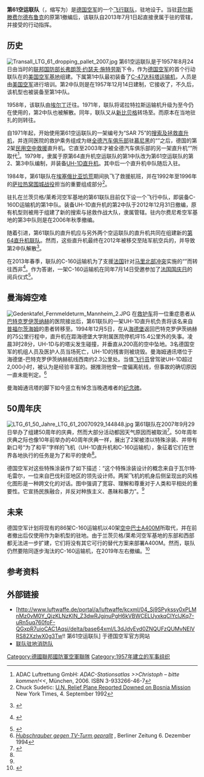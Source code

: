 {{noteTA|G1=Military
|1=zh-hans:空中客车;zh-hk:空中巴士;zh-tw:空中巴士;
}}
{{Infobox military unit
|unit_name=第61空运联队<br>（{{lang|de|LTG 61}}）
|image=[[File:COA_LTG_61.svg|100px]]
|dates=1957年8月24日至今
|country={{GER}}
|軍種=[[File:Bundeswehr_Logo_Luftwaffe_with_lettering.svg|25px]] [[德国空军|德国空军]]
|role=空中运输
|patron=
|type=[[聯隊_(軍事航空)|航空联队]]
|command_structure=[[File:COA_LwFüKdo.svg|13px]]{{link-de|德国空军作战指挥部|Kommando Einsatzverbände Luftwaffe|空军作战指挥部}}
|aircraft_transport={{link-de|C-160运输机|Transall C-160}}
|current_commander=[[File:Luftwaffe-261-Oberstleutnant.png|15px]] 马库斯·贝斯特根[[上校|上校]]<ref name = "Kommodore">{{Internetquelle| url= http://www.luftwaffe.de/portal/poc/luftwaffe?uri=ci%3Abw.lw.org.trans.ltg61.vita| titel= Der Kommodore | hrsg= Bundesministerium der Verteidigung | datum= 2013-05-07 | zugriff= 2013-05-27 | zitat= Oberst Markus Bestgen führt das Lufttransportgeschwader 61 seit September 2012.}}</ref>
|garrison={{link-de|兰茨贝格/莱希河空军基地|Fliegerhorst Landsberg/Lech}}
}}
'''第61空运联队'''（{{lang-de|'''Lufttransportgeschwader 61'''}}，缩写为{{lang|de|'''LTG 61'''}}）是[[德国空军|德国空军]]的一个[[聯隊_(軍事航空)|飞行联队]]，驻地设于{{link-de|兰茨贝格/莱希河空军基地|Fliegerhorst Landsberg/Lech}}。当驻[[菲尔斯滕费尔德布鲁克|菲尔斯滕费尔德布鲁克]]的原第1{{link-de|德国空军航空师|Luftwaffendivision|航空师}}撤编后，该联队自2013年7月1日起直接隶属于驻{{link-de|瓦恩 (科隆)|Wahn (Köln)|科隆-瓦恩}}的{{Link-de|德国空军作战指挥部|Kommando Einsatzverbände Luftwaffe|空军作战指挥部}}管辖，并接受{{link-de|欧洲空运指挥部|European Air Transport Command}}的行动指挥。

==历史==
[[File:Transall_LTG_61_dropping_pallet_2007.jpg|thumb]]
第61空运联队是于1957年8月24日由当时的[[德国联邦国防部|联邦国防部长]][[弗朗茨·约瑟夫·施特劳斯|弗朗茨·约瑟夫·施特劳斯]]下令，作为[[德国空军|德国空军]]的首个行动联队在{{link-de|埃尔丁空军基地|Fliegerhorst Erding|埃尔丁}}的[[美国|美国]][[空军基地|空军基地]]组建。下属第1中队最初装备了[[C-47運輸機|C-47达科塔运输机]]，人员是由[[美国空军|美国空军]]进行培训。第2中队则是在1957年12月14日建制，它接收了{{link-de|诺拉特拉斯|Nord Noratlas|诺拉特拉斯N2501运输机}}，不久后，该机型也被装备至第1中队。

1958年，该联队由[[埃尔丁|埃尔丁]]迁往{{link-de|新比贝格空军基地|Fliegerhorst Neubiberg}}。1971年，联队将诺拉特拉斯运输机升级为至今仍在使用的{{link-de|C-160运输机|Transall C-160}}，第2中队也被解散。同年，联队又从[[新比贝格|新比贝格]]转场至{{link-de|兰茨贝格/莱希河空军基地|Fliegerhorst Landsberg/Lech}}。而原本在当地驻扎的{{link-de|德国空军第64直升机空运联队|Hubschraubertransportgeschwader 64|第64直升机空运联队}}则转往{{link-de|阿尔霍恩机场|Flugplatz Ahlhorner Heide}}。

自1971年起，{{link-de|联邦国防军乌尔姆医院|Bundeswehrkrankenhaus Ulm}}开始使用第61空运联队的一架编号为“SAR 75”的[[搜索及拯救|搜索及拯救]][[直升机|直升机]]，并连同医院的救护乘务组成为继[[全德汽车俱乐部|全德汽车俱乐部]]驻[[慕尼黑|慕尼黑]]的“{{link-de|克里斯托夫1号|Christoph 1}}”之后，德国的第2架[[民用航空|民用]][[空中救援|空中救援]]直升机。它直至2003年才被全德汽车俱乐部的另一架直升机“{{link-de|克里斯托夫22号|Christoph 22}}”所取代<ref>ADAC Luftrettung GmbH: ''ADAC-Stationsatlas >>Christoph – bitte kommen!<<'', München, 2006. ISBN 3-933266-46-7</ref>。1979年，隶属于原第64直升机空运联队的第1中队改为第61空运联队的第2、第3中队编制，并装备[[UH-1直升機|UH-1D直升机]]。其中后一个直升机中队随后入驻{{link-de|内尔费尼希空军基地|Fliegerhorst Nörvenich}}。

1984年，第61联队在[[埃塞俄比亚饥荒|埃塞俄比亚饥荒]]期间执飞了救援航班，并在1992年至1996年的[[塞拉耶佛圍城戰役|萨拉热窝围城战役]]担当{{link-de|空中桥梁|Luftbrücke}}的重要组成部分<ref>Chuck Sudetic: [http://query.nytimes.com/gst/fullpage.html?res=9E0CEEDF173AF937A3575AC0A964958260&pagewanted=all U.N. Relief Plane Reported Downed on Bosnia Mission] New York Times, 4. September 1992</ref>。

驻扎在兰茨贝格/莱希河空军基地的第61联队目前仅下设一个飞行中队，即装备C-160D运输机的第1中队。装备UH-1D直升机的第2中队于2012年12月31日撤编，原有机型则被用于组建了新的搜索与拯救作战大队，隶属{{link-de|德国陆军航空兵|Heeresfliegertruppe (Bundeswehr)|陆军航空兵}}管辖。驻内尔费尼希空军基地的第3中队则是在2006年秋季撤编。

随着引进{{link-de|NH90直升机|NH90}}，第61联队的直升机应与另外两个空运联队的直升机共同在{{link-de|霍尔茨多夫空军基地|Fliegerhorst Holzdorf}}组建新的[[德国空军第64直升机联队|第64直升机联队]]。然而，这些直升机最终在2012年被移交至陆军航空兵的{{link-de|德国陆军航空兵第30运输直升机团|Transporthubschrauberregiment 30|第30运输直升机团}}，并导致第2中队解散<ref>{{Internetquelle |url=http://www.luftwaffe.de/portal/a/luftwaffe/!ut/p/c4/Fcs7DoAgDADQE9kKg4Obp1DcamMKCb9UAtdX8-aHJ34y9SDUQskU8UDHYb0GxAFFBZpSfiA2WQyQsg8d7Gws7v-sSpIIXS4TE_sba0rbC4NEINU!/ |titel=Die Luftwaffe übergibt den militärischen Such- und Rettungsdienst an das Heer |hrsg=Homepage der Deutschen Luftwaffe |datum=2012-12-20 |zugriff=2010-03-15 }} {{Wayback|url=http://www.luftwaffe.de/portal/a/luftwaffe/!ut/p/c4/Fcs7DoAgDADQE9kKg4Obp1DcamMKCb9UAtdX8-aHJ34y9SDUQskU8UDHYb0GxAFFBZpSfiA2WQyQsg8d7Gws7v-sSpIIXS4TE_sba0rbC4NEINU!/ |date=20141107110341 }}</ref>。

在2013年春季，联队的C-160运输机为了支援[[法国|法国]]针对[[马里北部冲突|马里北部冲突]]实施的“{{link-de|薮猫行动|Opération Serval}}”而转往西非<ref>{{Internetquelle |url=http://www.luftwaffe.de/portal/a/luftwaffe/!ut/p/c4/NYsxC8IwEEb_0V3SSEA3S0EcXFy0bjEN8SBNynm2iz_eZPB78JbHhw-sZLdSdEIlu4R3HD0dnhukDQpHEHb5DUmi1eDYv2iFTmmDt_acAviSgzRLyELVkZ0UhqWwpFY-zLUATTgqPfTKqv_0d78zJ3vpjBnO_RWXeT7-ACp04ys!/ |titel=Zusätzliches Personal aus Landsberg wird nachgeführt |hrsg=Homepage der Deutschen Luftwaffe |datum=2013-01-18 |zugriff=2013-03-15 }} {{Wayback|url=http://www.luftwaffe.de/portal/a/luftwaffe/!ut/p/c4/NYsxC8IwEEb_0V3SSEA3S0EcXFy0bjEN8SBNynm2iz_eZPB78JbHhw-sZLdSdEIlu4R3HD0dnhukDQpHEHb5DUmi1eDYv2iFTmmDt_acAviSgzRLyELVkZ0UhqWwpFY-zLUATTgqPfTKqv_0d78zJ3vpjBnO_RWXeT7-ACp04ys!/ |date=20141107105031 }}</ref>。作为答谢，一架C-160运输机在同年7月14日受邀参加了[[法国国庆日|法国国庆日]]的阅兵仪式<ref>{{cite web|url=http://www.luftwaffe.de/portal/a/luftwaffe/!ut/p/c4/NYu7EoIwEEX_aDdBVLSDSaOljWIXA8YweTA7CzR-vEnhPTOnOXPxiZmoV2c1uxS1xwf2xp1fG_gNElnwy5sDTPZYgybzcStUQu7wXo7DCCbFkYt5jOyyLWlOBHMi9qUsRLmAG7AXUnXiIP6T31NbN1dV7Rt16W44h9D-ABrdDYI!/|title=Große Ehre für das Neuburger Jagdgeschwader|publisher=Luftwaffe|date=2013-07-14|accessdate=2014-11-02|archive-date=2014-11-02|archive-url=https://web.archive.org/web/20141102052707/http://www.luftwaffe.de/portal/a/luftwaffe/!ut/p/c4/NYu7EoIwEEX_aDdBVLSDSaOljWIXA8YweTA7CzR-vEnhPTOnOXPxiZmoV2c1uxS1xwf2xp1fG_gNElnwy5sDTPZYgybzcStUQu7wXo7DCCbFkYt5jOyyLWlOBHMi9qUsRLmAG7AXUnXiIP6T31NbN1dV7Rt16W44h9D-ABrdDYI!/|dead-url=no}}</ref>。

==曼海姆空难==
[[File:Gedenktafel_Fernmeldeturm_Mannheim_2.JPG|thumb]]
在[[救护车|救护车]]将一位重症患者从[[巴特克罗伊茨纳赫|巴特克罗伊茨纳赫]]的医院接出后，第61联队的一架UH-1D直升机负责将该名来自[[普福尔茨海姆|普福尔茨海姆]]的患者转移至{{link-de|海德堡大学附属医院|Universitätsklinikum Heidelberg}}。1994年12月5日，在从[[海德堡|海德堡]]返回巴特克罗伊茨纳赫的75公里行程中，直升机在距海德堡大学附属医院停机坪15.4公里外的{{link-de|诺恩海姆费尔德|Neuenheimer Feld}}失事。凌晨3时28分，UH-1D与{{link-de|曼海姆通讯塔|Fernmeldeturm Mannheim}}的塔尖发生碰撞，并垂直从200高的空中坠地。3名德国空军的机组人员及医护人员当场死亡，UH-1D的残害则被烧毁。曼海姆通讯塔位于海德堡-巴特克罗伊茨纳赫航线西南约2.3公里处。当值[[飞行员|飞行员]]曾驾驶UH-1D超过2,000小时，被认为是经验丰富的。据推测他曾一度偏离航线，但事故的确切原因一直未能判定。<ref>''[http://www.berliner-zeitung.de/archiv/mannheim--alle-vier-insassen-sofort-tot-hubschrauber-gegen-tv-turm-geprallt,10810590,8889542.html Hubschrauber gegen TV-Turm geprallt] {{Wayback|url=http://www.berliner-zeitung.de/archiv/mannheim--alle-vier-insassen-sofort-tot-hubschrauber-gegen-tv-turm-geprallt,10810590,8889542.html |date=20141113060639 }}'', Berliner Zeitung 6. Dezember 1994</ref>

曼海姆通讯塔的脚下如今竖立有悼念当晚遇难者的[[纪念碑|纪念碑]]。

==50周年庆==
[[File:LTG_61_50_Jahre_LTG_61_20070929_144848.jpg|left]]
第61联队在2007年9月29日举办了组建50周年的庆典，然而大部分活动都因天气原因而被取消<ref name= "rth">{{cite web|url=http://www.rth.info/news/news.php?id=634|title=Abgesagt: Tag der offenen Tür fällt aus!|publisher=rth.info|date=2007-09-28|accessdate=2014-11-07|archive-date=2014-11-07|archive-url=https://web.archive.org/web/20141107102911/http://www.rth.info/news/news.php?id=634|dead-url=no}}</ref>。50年周年庆典之际也像10年前举办的40周年庆典一样，展出了2架被漆以特殊涂装、并带有新口号“为了和平”字样的飞机（UH-1D直升机和C-160运输机），象征着它们在世界各地执行的任务是为了和平的使命<ref name= "rth"/>。

德国空军对这些特殊涂装作了如下描述：“这个特殊涂装设计的概念来自于瓦尔特·毛雷尔，一位来自巴伐利亚地区的领先设计师。两架飞机的机身后侧呈现出的风格化图形是一种跨文化的对话。图中强调了宽容、理解和尊重对于人类和平相处的重要性。它宣扬民族融合，并反对种族主义、愚昧和暴力”。<ref name= "rth"/>

==未来==
德国空军计划将现有的86架C-160运输机以40架[[空中巴士A400M|空中巴士A400M]]所取代，并在前者撤出后仅使用{{link-de|文斯托夫空军基地|Fliegerhorst Wunstorf}}作为新机型的驻地。由于兰茨贝格/莱希河空军基地的东部和西部都无法进一步扩建，它们将没有其它可行的替代方案来部署A400M。然而，联队仍然要陪同逐步淘汰的C-160运输机，在2019年左右撤编。<ref>{{cite web|url=http://www.rp-online.de/wirtschaft/unternehmen/einigung-bei-zusatzkosten-fuer-a400m-aid-1.2323183|title=Einigung bei Zusatzkosten für A400M|publisher=RP Digital|date=2010-03-05|accessdate=2014-11-07|archive-date=2015-09-24|archive-url=https://web.archive.org/web/20150924173651/http://www.rp-online.de/wirtschaft/unternehmen/einigung-bei-zusatzkosten-fuer-a400m-aid-1.2323183|dead-url=no}}</ref>

==参考资料==
{{reflist}}

== 外部链接 ==
{{Commonscat|Lufttransportgeschwader 61}}
* [http://www.luftwaffe.de/portal/a/luftwaffe/kcxml/04_Sj9SPykssy0xPLMnMz0vM0Y_QjzKLNzKIN_Z3dwRJgjnuPgH6kVBWCELUyxkqClYclJKq7-uRn5uq760foF-QGxpR7uioCAC1Aqsi/delta/base64xml/L3dJdyEvd0ZNQUFzQUMvNElVRS82XzIwX0g3Tw!! 第61空运联队] {{Wayback|url=http://www.luftwaffe.de/portal/a/luftwaffe/kcxml/04_Sj9SPykssy0xPLMnMz0vM0Y_QjzKLNzKIN_Z3dwRJgjnuPgH6kVBWCELUyxkqClYclJKq7-uRn5uq760foF-QGxpR7uioCAC1Aqsi/delta/base64xml/L3dJdyEvd0ZNQUFzQUMvNElVRS82XzIwX0g3Tw!! |date=20110528171521 }}于德国空军官方网站
* [https://web.archive.org/web/20181231101802/http://feuerwehr-ltg61.de/ 联队驻地消防队]

{{德国空军联队及团级单位}}

[[Category:德國聯邦國防軍空軍聯隊|Category:德國聯邦國防軍空軍聯隊]]
[[Category:1957年建立的军事组织|Category:1957年建立的军事组织]]